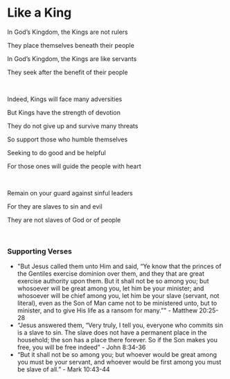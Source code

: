 # Like a King

In God’s Kingdom, the Kings are not rulers

They place themselves beneath their people

In God’s Kingdom, the Kings are like servants

They seek after the benefit of their people

<br />

Indeed, Kings will face many adversities

But Kings have the strength of devotion

They do not give up and survive many threats

So support those who humble themselves

Seeking to do good and be helpful

For those ones will guide the people with heart

<br />

Remain on your guard against sinful leaders

For they are slaves to sin and evil

They are not slaves of God or of people

<p></p>

<br />

### Supporting Verses

- "But Jesus called them unto Him and said, “Ye know that the princes of the Gentiles exercise dominion over them, and they that are great exercise authority upon them. But it shall not be so among you; but whosoever will be great among you, let him be your minister; and whosoever will be chief among you, let him be your slave (servant, not literal), even as the Son of Man came not to be ministered unto, but to minister, and to give His life as a ransom for many.”" - Matthew 20:25-28
- “Jesus answered them, “Very truly, I tell you, everyone who commits sin is a slave to sin. The slave does not have a permanent place in the household; the son has a place there forever. So if the Son makes you free, you will be free indeed” - John 8:34-36
- “But it shall not be so among you; but whoever would be great among you must be your servant, and whoever would be first among you must be slave of all.” - Mark 10:43-44
